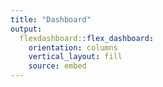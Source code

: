 ```yaml
---
title: "Dashboard"
output: 
  flexdashboard::flex_dashboard:
    orientation: columns
    vertical_layout: fill
    source: embed
---
```

